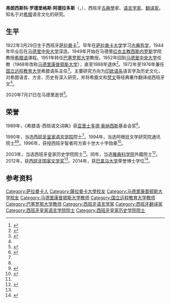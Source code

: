 {{西班牙语姓名|罗德里格斯|阿德拉多斯}}
{{人物信息框
| 姓名     = 弗朗西斯科·罗德里格斯
| 性别     = 男
| 出生日期 = 1922年3月29日
| 出生地点 = [[西班牙|西班牙]]萨拉曼卡
| 逝世日期 = {{Dda|2020|7|8|1953|6}}
| 逝世地点 = 西班牙[[马德里|马德里]]
| 国籍     = [[西班牙|西班牙]]
| 职业     = [[古典學|古典學]]者
| 母校     = [[萨拉曼卡大学|萨拉曼卡大学]]<br>[[马德里康普顿斯大学|马德里康普顿斯大学]]
| 知名作品 = 《西班牙语言、文化与教学》
| 奖项     = [[西班牙国家文学奖|西班牙国家文学奖]]（2012年）
| 活跃年代 = 1949年－2020年
}}
'''弗朗西斯科·罗德里格斯·阿德拉多斯'''（{{lang-es|Francisco Rodríguez Adrados}}，{{bd|1922年|3月29日|2020年|7月21日|catIdx=Rodriguez}}），西班牙[[古典學|古典學]]家、[[语言学家|语言学家]]、[[翻译家|翻译家]]。知名于对[[希腊|希腊]]语言文化的研究。
==生平==
1922年3月29日生于西班牙[[萨拉曼卡|萨拉曼卡]]<ref name=rae>{{cite web|url=http://www.rae.es/academicos/francisco-rodriguez-adrados |archive-url=https://web.archive.org/web/20150927064250/http://www.rae.es/academicos/francisco-rodriguez-adrados |title=Francisco Rodríguez Adrados |language=es |publisher=Real Academia Española |archive-date=2015-09-27}}</ref>。早年在[[萨拉曼卡大学|萨拉曼卡大学]]学习[[古典哲学|古典哲学]]，1944年毕业后在[[马德里康普顿斯大学|马德里中央大学]]深造。1949年开始在马德里[[弗朗西斯科·希梅内斯·德·西斯内罗斯|红衣主教西斯内罗斯]]学院教授[[希腊语|希腊语]]课程。1951年转任[[巴塞罗那大学|巴塞罗那大学]]教授。1952年回到[[马德里康普顿斯大学|马德里中央大学]]任教（1968年改称[[马德里康普顿斯大学|马德里康普顿斯大学]]），直至1988年退休<ref name=rah>{{cite web|author= |url=http://www.rah.es/laAcademia/academicos/franciscoRodriguez.htm |archive-url=https://web.archive.org/web/20130713095917/http://www.rah.es/laAcademia/academicos/franciscoRodriguez.htm |title=D. Francisco Rodríguez Adrados |language=es |publisher=Real Academia de la Historia |archive-date=2013-07-13}}</ref>。1972年至1976年兼任[[国立远程教育大学|国立远程教育大学]]希腊语系主任<ref>{{cite book |author1=Antonio Rodríguez Adrados|author2=Francisco Rodríguez Adrados |title=Introducción, fonética y fonología |date=1976 |publisher=Universidad Nacional de Educación a Distancia |isbn=9788436207446 |language=es}}</ref>。主要研究方向为[[印欧语系|印欧语系]]语言学及历史文化，对希腊语言、方言、历史有深入研究，并将希腊文和[[梵文|梵文]]等经典著作翻译成西班牙文<ref name=rae/>。

2020年7月21日在马德里逝世<ref>{{cite web |url=https://www.abc.es/cultura/abci-muere-academico-francisco-rodriguez-adrados-202007211205_noticia.html |title=Muere el académico de la RAE Francisco Rodríguez Adrados |language=es |date=2020-07-21 |work=[[阿贝赛报|ABC]] |accessdate=2020-07-21 |archive-date=2020-07-21 |archive-url=https://web.archive.org/web/20200721142732/https://www.abc.es/cultura/abci-muere-academico-francisco-rodriguez-adrados-202007211205_noticia.html?ref=https:%2F%2Fwww.google.com%2F |dead-url=no }}</ref>。
==荣誉==
1989年，《希腊语-西班语文词典》获[[亚里士多德·奥纳西斯|亚里士多德·奥纳西斯]]基金会奖<ref name=abc>{{cite web |author= |url=http://www.abc.es/cultura/libros/20121126/abci-francisco-rodriguez-adrados-premio-201211261344.html |title=Francisco Rodríguez Adrados, Premio Nacional de las Letras Españolas 2012 |language=es |publisher=ABC |date=2012-11-26 |accessdate=2020-07-21 |archive-date=2016-05-09 |archive-url=https://web.archive.org/web/20160509055559/http://www.abc.es/cultura/libros/20121126/abci-francisco-rodriguez-adrados-premio-201211261344.html |dead-url=no }}</ref>。

1990年，当选[[西班牙皇家语言学院|西班牙皇家语言学院]]院士<ref name=rae/>。1994年，当选阿根廷文学研究院通讯院士<ref name=rah/><ref>{{cite web |url=http://www.aal.edu.ar/?q=node/130 |archive-url=https://web.archive.org/web/20150912005629/http://www.aal.edu.ar/?q=node%2F130 |title=Nómina de los académicos correspondientes residentes en el extranjero |language=es |publisher=Academia Argentina de Letras |archive-date=2015-09-12}}</ref>。1996年，获授西班牙智者阿方索十世大十字勋章<ref>{{cite journal |title=Real Decreto 2549/1996, de 5 de diciembre, por el que se concede la Gran Cruz de la Orden Civil de Alfonso X el Sabio a don Francisco Rodríguez Adrados |journal=[[Boletín_Oficial_del_Estado|Boletín Oficial del Estado]] |date=1996-12-06 |issue=294 |page=36675 |url=https://www.boe.es/diario_boe/txt.php?id=BOE-A-1996-27438 |language=es |access-date=2020-07-21 |archive-date=2020-07-21 |archive-url=https://web.archive.org/web/20200721204628/https://www.boe.es/diario_boe/txt.php?id=BOE-A-1996-27438 |dead-url=no }}</ref>。

2003年，当选西班牙皇家历史学院院士<ref name=rah/>。同年，当选[[雅典科学院|雅典科学院]]外籍院士<ref>{{cite web|author= |url=http://www.academyofathens.gr/en/organisation/sections/members/members2ndsec |archive-url=https://web.archive.org/web/20160411210747/http://www.academyofathens.gr/en/organisation/sections/members/members2ndsec |title=Members of the Second Section |publisher=Academy of Athens |archive-date=2016-04-11}}</ref>。2012年，获[[西班牙国家文学奖|西班牙国家文学奖]]<ref name=abc/>。2014年，获[[巴拿马大学|巴拿马大学]]荣誉博士学位<ref>{{cite web |title=Rodríguez Adrados, doctor «honoris causa» por la Universidad de Panamá |url=https://www.asale.org/noticias/rodriguez-adrados-doctor-honoris-causa-por-la-universidad-de-panama |publisher=Asociación de Academias de la Lengua Española |language=es |date=2014-10-23 |accessdate=2020-07-21 |archive-date=2020-07-21 |archive-url=https://web.archive.org/web/20200721220107/https://www.asale.org/noticias/rodriguez-adrados-doctor-honoris-causa-por-la-universidad-de-panama |dead-url=no }}</ref>。
==参考资料==
{{reflist}}

{{Authority control}}
{{portal bar|西班牙|语言学|历史|人物}}
{{DEFAULTSORT:Rodriguez Adrados, Francisco}}
[[Category:萨拉曼卡人|Category:萨拉曼卡人]]
[[Category:薩拉曼卡大學校友|Category:薩拉曼卡大學校友]]
[[Category:马德里康普顿斯大学校友|Category:马德里康普顿斯大学校友]]
[[Category:马德里康普顿斯大学教师|Category:马德里康普顿斯大学教师]]
[[Category:国立远程教育大学教师|Category:国立远程教育大学教师]]
[[Category:巴塞罗那大学教师|Category:巴塞罗那大学教师]]
[[Category:西班牙语言学家|Category:西班牙语言学家]]
[[Category:西班牙翻译家|Category:西班牙翻译家]]
[[Category:西班牙皇家语言学院院士|Category:西班牙皇家语言学院院士]]
[[Category:西班牙皇家历史学院院士|Category:西班牙皇家历史学院院士]]